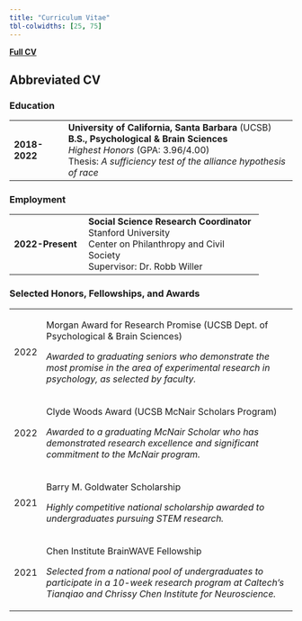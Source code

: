 ```yaml
---
title: "Curriculum Vitae"
tbl-colwidths: [25, 75]
---
```


::: large-text
[**Full CV**](https://www.dropbox.com/s/ba1m79dtsnom4no/Ghezae_CV.pdf?dl=0)
:::

## Abbreviated CV

### Education

+---------------+-----------------------------------------------------------------+
| **2018-2022** | **University of California, Santa Barbara** (UCSB)**\           |
|               | B.S., Psychological & Brain Sciences**\                         |
|               | *Highest Honors* (GPA: 3.96/4.00)\                              |
|               | Thesis: *A sufficiency test of the alliance hypothesis of race* |
+---------------+-----------------------------------------------------------------+

### Employment

+------------------+-------------------------------------------+
| **2022-Present** | **Social Science Research Coordinator\    |
|                  | **Stanford University\                    |
|                  | Center on Philanthropy and Civil Society\ |
|                  | Supervisor: Dr. Robb Willer               |
+------------------+-------------------------------------------+

### Selected Honors, Fellowships, and Awards

+---------+-------------------------------------------------------------------------------------------------------------------------------------------------------------------+
| 2022    | Morgan Award for Research Promise (UCSB Dept. of Psychological & Brain Sciences)                                                                                  |
|         |                                                                                                                                                                   |
|         | *Awarded to graduating seniors who demonstrate the most promise in the area of experimental research in psychology, as selected by faculty.*                      |
+---------+-------------------------------------------------------------------------------------------------------------------------------------------------------------------+
| 2022    | Clyde Woods Award (UCSB McNair Scholars Program)                                                                                                                  |
|         |                                                                                                                                                                   |
|         | *Awarded to a graduating McNair Scholar who has demonstrated research excellence and significant commitment to the McNair program.*                               |
+---------+-------------------------------------------------------------------------------------------------------------------------------------------------------------------+
| 2021    | Barry M. Goldwater Scholarship                                                                                                                                    |
|         |                                                                                                                                                                   |
|         | *Highly competitive national scholarship awarded to undergraduates pursuing STEM research.*                                                                       |
+---------+-------------------------------------------------------------------------------------------------------------------------------------------------------------------+
| 2021    | Chen Institute BrainWAVE Fellowship                                                                                                                               |
|         |                                                                                                                                                                   |
|         | *Selected from a national pool of undergraduates to participate in a 10-week research program at Caltech's Tianqiao and Chrissy Chen Institute for Neuroscience.* |
+---------+-------------------------------------------------------------------------------------------------------------------------------------------------------------------+
